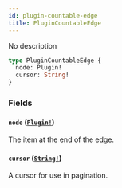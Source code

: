 ```yaml
---
id: plugin-countable-edge
title: PluginCountableEdge
---
```


No description

```graphql
type PluginCountableEdge {
  node: Plugin!
  cursor: String!
}
```

### Fields

#### `node` ([`Plugin!`](/docs/developer/api-reference/objects/plugin))

The item at the end of the edge.

#### `cursor` ([`String!`](/docs/developer/api-reference/scalars/string))

A cursor for use in pagination.
